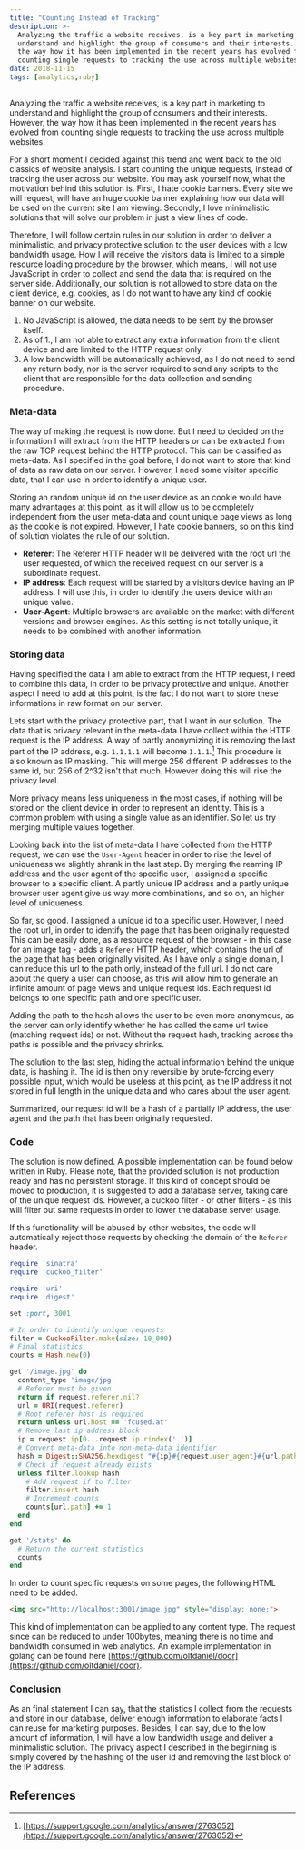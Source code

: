 ```yaml
---
title: "Counting Instead of Tracking"
description: >-
  Analyzing the traffic a website receives, is a key part in marketing to
  understand and highlight the group of consumers and their interests. However,
  the way how it has been implemented in the recent years has evolved from
  counting single requests to tracking the use across multiple websites.
date: 2018-11-15
tags: [analytics,ruby]
---
```


Analyzing the traffic a website receives, is a key part in marketing to
understand and highlight the group of consumers and their interests. However,
the way how it has been implemented in the recent years has evolved from
counting single requests to tracking the use across multiple websites.

For a short moment I decided against this trend and went back to the old
classics of website analysis. I start counting the unique requests, instead of
tracking the user across our website. You may ask yourself now, what the
motivation behind this solution is. First, I hate cookie banners. Every site
we will request, will have an huge cookie banner explaining how our data will
be used on the current site I am viewing. Secondly, I love minimalistic
solutions that will solve our problem in just a view lines of code.

Therefore, I will follow certain rules in our solution in order to deliver a
minimalistic, and privacy protective solution to the user devices with a low
bandwidth usage. How I will receive the visitors data is limited to a simple
resource loading procedure by the browser, which means, I will not use
JavaScript in order to collect and send the data that is required on the server
side. Additionally, our solution is not allowed to store data on the client
device, e.g. cookies, as I do not want to have any kind of cookie banner on our
website.

1. No JavaScript is allowed, the data needs to be sent by the browser itself.
2. As of 1., I am not able to extract any extra information from the client
device and are limited to the HTTP request only.
3. A low bandwidth will be automatically achieved, as I do not need to send
any return body, nor is the server required to send any scripts to the client
that are responsible for the data collection and sending procedure.

### Meta-data

The way of making the request is now done. But I need to decided on the
information I will extract from the HTTP headers or can be extracted from the
raw TCP request behind the HTTP protocol. This can be classified as meta-data.
As I specified in the goal before, I do not want to store that kind of data as
raw data on our server. However, I need some visitor specific data, that I can
use in order to identify a unique user.

Storing an random unique id on the user device as an cookie would have many
advantages at this point, as it will allow us to be completely independent from
the user meta-data and count unique page views as long as the cookie is not
expired. However, I hate cookie banners, so on this kind of solution violates
the rule of our solution.

- **Referer**: The Referer HTTP header will be delivered with the root url
the user requested, of which the received request on our server is a subordinate
request.
- **IP address**: Each request will be started by a visitors device having an
IP address. I will use this, in order to identify the users device with an
unique value.
- **User-Agent**: Multiple browsers are available on the market with
different versions and browser engines. As this setting is not totally unique,
it needs to be combined with another information.

### Storing data

Having specified the data I am able to extract from the HTTP request, I need
to combine this data, in order to be privacy protective and unique. Another
aspect I need to add at this point, is the fact I do not want to store these
informations in raw format on our server.

Lets start with the privacy protective part, that I want in our solution. The
data that is privacy relevant in the meta-data I have collect within the HTTP
request is the IP address. A way of partly anonymizing it is removing the last
part of the IP address, e.g. `1.1.1.1` will become `1.1.1`.[^1] This procedure
is also known as IP masking. This will merge 256 different IP addresses to the
same id, but 256 of 2^32 isn't that much. However doing this will rise the
privacy level.

More privacy means less uniqueness in the most cases, if nothing will be stored
on the client device in order to represent an identity. This is a common problem
with using a single value as an identifier. So let us try merging multiple
values together.

Looking back into the list of meta-data I have collected from the HTTP request,
we can use the `User-Agent` header in order to rise the level of uniqueness we
slightly shrank in the last step. By merging the reaming IP address and the
user agent of the specific user, I assigned a specific browser to a specific
client. A partly unique IP address and a partly unique browser user agent give
us way more combinations, and so on, an higher level of uniqueness.

So far, so good. I assigned a unique id to a specific user. However, I need
the root url, in order to identify the page that has been originally requested.
This can be easily done, as a resource request of the browser - in this case for
an image tag - adds a `Referer` HTTP header, which contains the url of the page
that has been originally visited. As I have only a single domain, I can reduce
this url to the path only, instead of the full url. I do not care about the
query a user can choose, as this will allow him to generate an infinite amount
of page views and unique request ids. Each request id belongs to one specific
path and one specific user.

Adding the path to the hash allows the user to be even more anonymous, as the
server can only identify whether he has called the same url twice (matching
request ids) or not. Without the request hash, tracking across the paths is
possible and the privacy shrinks.

The solution to the last step, hiding the actual information behind the unique
data, is hashing it. The id is then only reversible by brute-forcing every
possible input, which would be useless at this point, as the IP address it not
stored in full length in the unique data and who cares about the user agent.

Summarized, our request id will be a hash of a partially IP address, the
user agent and the path that has been originally requested.

### Code

The solution is now defined. A possible implementation can be found below
written in Ruby. Please note, that the provided solution is not production ready
and has no persistent storage. If this kind of concept should be moved to
production, it is suggested to add a database server, taking care of the unique
request ids. However, a cuckoo filter - or other filters - as this will filter
out same requests in order to lower the database server usage.

If this functionality will be abused by other websites, the code will
automatically reject those requests by checking the domain of the `Referer`
header.

```ruby
require 'sinatra'
require 'cuckoo_filter'

require 'uri'
require 'digest'

set :port, 3001

# In order to identify unique requests
filter = CuckooFilter.make(size: 10_000)
# Final statistics
counts = Hash.new(0)

get '/image.jpg' do
  content_type 'image/jpg'
  # Referer must be given
  return if request.referer.nil?
  url = URI(request.referer)
  # Root referer host is required
  return unless url.host == 'fcused.at'
  # Remove last ip address block
  ip = request.ip[0...request.ip.rindex('.')]
  # Convert meta-data into non-meta-data identifier
  hash = Digest::SHA256.hexdigest "#{ip}#{request.user_agent}#{url.path}"
  # Check if request already exists
  unless filter.lookup hash
    # Add request if to filter
    filter.insert hash
    # Increment counts
    counts[url.path] += 1
  end
end

get '/stats' do
  # Return the current statistics
  counts
end
```


In order to count specific requests on some pages, the following HTML need to be
added.

```html
<img src="http://localhost:3001/image.jpg" style="display: none;">
```

This kind of implementation can be applied to any content type. The request
since can be reduced to under 100bytes, meaning there is no time and bandwidth
consumed in web analytics. An example implementation in golang can be found here
[https://github.com/oltdaniel/door](https://github.com/oltdaniel/door).

### Conclusion

As an final statement I can say, that the statistics I collect from the
requests and store in our database, deliver enough information to elaborate
facts I can reuse for marketing purposes. Besides, I can say, due to the low
amount of information, I will have a low bandwidth usage and deliver a
minimalistic solution. The privacy aspect I described in the beginning is
simply covered by the hashing of the user id and removing the last block of the
IP address.

## References

[^1]: [https://support.google.com/analytics/answer/2763052](https://support.google.com/analytics/answer/2763052)